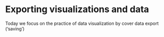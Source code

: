 # Exporting visualizations and data {#sec-export}

::: {.callout-note appearance="simple"}
Today we focus on the practice of data visualization by cover data export ('saving')  
:::